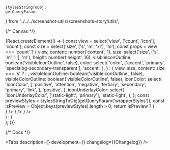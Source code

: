 

    stylesStringToObj,
    getQueryParam,
} from '../../../screenshot-utils/screenshots-story/utils';

<Meta title='Deprecated components/Badge' component={Badge} id='Badge' />

{/* Canvas */}

<Story name='Badge'>
    {React.createElement(() => {
        const view = select('view', ['count', 'icon'], 'count');
        const size = select('size', ['s', 'm', 'xl'], 'm');
        const props =
            view === 'count'
                ? {
                      view,
                      content: number('content', 1),
                      size: select('size', ['s', 'm', 'l'], 'm'),
                      height: number('height', 16),
                      visibleIconOutline: boolean('visibleIconOutline', false),
                      color: select(
                          'color',
                          ['accent', 'primary', 'specialbg-secondary-transparent'],
                          'accent',
                      ),
                  }
                : {
                      view,
                      size,
                      content: size === 's' ? <CheckmarkCircleSIcon /> : <CheckmarkCircleMIcon />,
                      visibleIconOutline: boolean('visibleIconOutline', false),
                      visibleColorOutline: boolean('visibleColorOutline', false),
                      iconColor: select(
                          'iconColor',
                          [
                              'positive',
                              'attention',
                              'negative',
                              'tertiary',
                              'secondary',
                              'primary',
                              'link',
                          ],
                          'positive',
                      ),
                      iconUnderlayColor: select(
                          'iconUnderlayColor',
                          ['static-light', 'primary'],
                          'static-light',
                      ),
                  };
        const previewStyles = stylesStringToObj(getQueryParam('wrapperStyles'));
        const isPreview = Object.keys(previewStyles).length > 0;
        return isPreview ? (
            <div style={previewStyles}>
                <Badge
                    view='icon'
                    iconColor='positive'
                    visibleColorOutline='true'
                    content={<CheckmarkCircleMIcon />}
                />
                <Gap direction='horizontal' size='s' />
                <Badge
                    view='icon'
                    iconColor='attention'
                    visibleColorOutline='true'
                    content={<AlertCircleMIcon />}
                />
                <Gap direction='horizontal' size='s' />
                <Badge
                    view='icon'
                    iconColor='negative'
                    visibleColorOutline='true'
                    content={<AlertCircleMIcon />}
                />
            </div>
        ) : (
            <div
                style={{
                    display: 'inline-flex',
                    backgroundColor: 'rgb(22%, 47%, 98%, 0.1)',
                    ...(view === 'count' && {
                        backgroundColor: 'none',
                        padding: '20px',
                        display: 'block',
                        height: '100px',
                        minWidth: '100px',
                    }),
                }}
            >
                <Badge {...props} />
            </div>
        );
    })}
</Story>

{/* Docs */}

<ComponentHeader
    name='Badge'
    children='Используется как индикатор состояния или для визаулизации количества уведомлений, сообщений и т. д.'
/>

<Tabs
    description={<Description />}
    development={<Development />}
    changelog={<Markdown>{Changelog}</Markdown>}
/>
